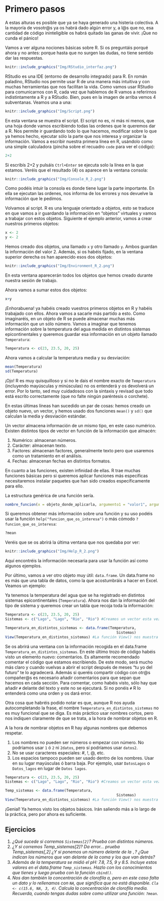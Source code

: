 # Primero pasos {#PrimerosPasos}

A estas alturas es posible que ya se haya generado una histeria colectiva. A la mayoría de vosotr\@s ya os habrá dado algún error y, a l\@s que no, esa cantidad de código ininteligible os habrá quitado las ganas de vivir. ¡Que no cunda el pánico!

Vamos a ver alguna nociones básicas sobre R. Si os preguntáis porqué ahora y no antes: porque hasta que no surgen las dudas, no tiene sentido dar las respuestas.

```r
knitr::include_graphics("Img/RStudio_interfaz.png")
``` 

RStudio es una IDE (entorno de desarrollo integrado) para R. En román paladino, RStudio nos permite usar R de una manera más intuitiva y con muchas herramientas que nos facilitan la vida. Como vamos usar RStudio para comunicarnos con R, cada vez que hablemos de R vamos a referirnos indistintamente a R y a RStudio. Bien, pues en la imagen de arriba vemos 4 subventanas. Veamos una a una:

```r
knitr::include_graphics("Img/Script.png")
```

En esta ventana se muestra el script. El script no es, ni más ni menos, que una hoja donde vamos escribiendo todas las ordenes que le queremos dar a R. Nos permite ir guardando todo lo que hacemos, modificar sobre lo que ya hemos hecho, ejecutar sólo la parte que nos interesa y organizar la información. Vamos a escribir nuestra primera línea en R, usándolo como una simple calculadora (pincha sobre el recuadro `code` para ver el código):

```r
2+2
```

Si escribís 2+2 y pulsáis `Ctrl+Enter` se ejecuta solo la línea en la que estamos. Veréis que el resultado (4) os aparece en la ventana consola:

```r
knitr::include_graphics("Img/Console_R_2.png")
```

Como podéis intuir la consola es donde tiene lugar la parte importante. En ella se ejecutan las ordenes, nos informa de los errores y nos devuelve la información que le pedimos.

Volvamos al script. R es una lenguaje orientado a objetos, esto se traduce en que vamos a ir guardando la información en "objetos" virtuales y vamos a trabajar con estos objetos. Siguiente el ejemplo anterior, vamos a crear nuestros primeros objetos:

```r
x <- 2
y <- 2
```

Hemos creado dos objetos, una llamado `x` y otro llamado `y`. Ambos guardan la información del valor 2. Además, si os habéis fijado, en la ventana superior derecha os han aparecido esos dos objetos:

```r
knitr::include_graphics("Img/Environment_R_2.png")
```

En esta ventana aparecerán todos los objetos que hemos creado durante nuestra sesión de trabajo.

Ahora vamos a sumar estos dos objetos:

```r
x+y
```

¡Enhorabuena! ya habéis creado vuestros primeros objetos en R y habéis trabajado con ellos. Ahora vamos a sacarle más partido a esto. Como imaginaréis, en un objeto de R se puede almacenar muchas más información que un sólo número. Vamos a imaginar que tenemos información sobre la temperatura del agua medida en distintos sistemas epicontinentales y queremos guardar esa información en un objeto llamado `Temperatura`:

```r
Temperatura <- c(23, 23.5, 20, 25)
```

Ahora vamos a calcular la temperatura media y su desviación:

```r
mean(Temperatura)
sd(Temperatura)
```

¡Ojo! R es muy quisquilloso y si no le dais el nombre exacto de `Temperatura` (incluyendo mayúsculas y minúsculas) no os entenderá y os devolverá un error. Por lo tanto, sed muy cuidadosos con la sintaxis y revisad que todo está escrito correctamente (que no falte ningún paréntesis o corchete).

En estas últimas líneas han sucedido un par de cosas: hemos creado un objeto nuevo, un vector, y hemos usado dos funciones `mean()` y `sd()` que calculan la media y desviación estándar.

Un vector almacena información de un mismo tipo, en este caso numérico. Existen distintos tipos de vector en función de la información que almacén:

  1. Numérico: almacenan números.
  2. Carácter: almacenan texto.
  3. Factores: almacenan factores, generalmente texto pero que usaremos como un tratamiento en el análisis. 
  4. Fechas: almacenan fechas en distintos formatos.
  
En cuanto a las funciones, existen infinidad de ellas. R trae muchas funciones básicas pero si queremos aplicar funciones más especificas necesitaremos instalar paquetes que han sido creados específicamente para ello.

La estructura genérica de una función sería. 

```r
nombre_funcion(x = objeto_donde_aplicarla, argumento1 = "valor1", argumento2 = "valor2")
```

Si queremos obtener más información sobre una función y su uso podéis usar la función `help("funcion_que_os_interesa")` o más cómodo `?funcion_que_os_interesa`:

```r
?mean
```
  
Veréis que se os abrirá la última ventana que nos quedaba por ver:

```r
knitr::include_graphics("Img/Help_R_2.png")
```

Aquí encontréis la información necesaria para usar la función así como algunos ejemplos.

Por último, vamos a ver otro objeto muy útil: `data.frame`. Un data.frame no es más que una tabla de datos, como la que acostumbráis a hacer en Excel. Veamos un ejemplo:

Ya tenemos la temperatura del agua que se ha registrado en distintos sistemas epicontinentales (`Temperatura`). Ahora nos dan la información del tipo de sistema y queremos crear un tabla que recoja toda la información:

```r
Temperatura <- c(23, 23.5, 20, 25)
Sistemas <- c("Lago", "Lago", "Rio", "Rio") #Creamos un vector esta vez de tipo caracter (el texto va entre comillas)

Temperatura_en_distintos_sistemas <- data.frame(Temperatura,
                                                   Sistemas)
View(Temperatura_en_distintos_sistemas) #La función View() nos muestra el objeto que deseemos.
```

Se os abrirá una ventana con la información recogida en el data.frame `Temperatura_en_distintos_sistemas`. En este último trozo de código habéis visto un elemento nuevo: comentarios. Es altamente recomendado comentar el código que estamos escribiendo. De este modo, será mucho más claro y cuando vuelvas a abrir el script después de meses "tu yo del futuro" te lo agradecerá. Además si queréis compartir código con otr\@s compañer\@s es necesario añadir comentarios para que sepan que hacemos en cada sección. Para comentar, como habéis visto, sólo hay que añadir `#` delante del texto y este no se ejecutará. Si no ponéis `#` R lo entenderá como una orden y os dará error.

Otra cosa que habréis podido notar es que, aunque R nos ayuda autocompletando la frase, el nombre `Temperatura_en_distintos_sistemas` no es muy funcional que se diga. Es más práctico usar nombres cortos, pero nos indiquen claramente de que se trata, a la hora de nombrar objetos en R. 

A la hora de nombrar objetos en R hay algunas nombres que debemos respetar.

  1. Los nombres no pueden ser números o empezar con número. No podríamos usar `1` ó `2` ni `2datos`, pero sí podríamos usar `datos2`.
  2. No se usar caracteres especiales: #, !, @, etc.
  3. Los espacios tampoco pueden ser usado dentro de los nombres. Usar en su lugar mayúsculas ó barra baja. Por ejemplo, usar `DatosLagos` o `Datos_lagos` en lugar de `Datos lagos`.

```r
Temperatura <- c(23, 23.5, 20, 25)
Sistemas <- c("Lago", "Lago", "Rio", "Rio") #Creamos un vector esta vez de tipo caracter (el texto va entre comillas)

Temp_sistemas <- data.frame(Temperatura,
                                                   Sistemas)
View(Temperatura_en_distintos_sistemas) #La función View() nos muestra el objeto que deseemos.
```

¡Genial! Ya hemos visto los objetos básicos. Irán saliendo más a lo largo de la práctica, pero por ahora es suficiente.

## Ejercicios

  1. *¿Qué sucede si corremos `Sistemas[2]`? Prueba con distintos números.*
  2. *¿Y si corremos Temp_sistemas[2]? Da error... prueba Temp_sistemas[,2] ¿Y si ponemos un número delante de la `,`? ¿Que indican los números que van delante de la coma y los que van detrás?*
  3. *Además de la temperatura se midió el pH: 7.8, 7.5, 9 y 8.5. Incluye estos valores en el data.frame `Temp_sistemas`. Hazlo con los conocimientos que tienes y luego prueba con la función `cbind()`.*
  2. *Nos dan también la concentración de clorofila a, pero en este caso falta un dato y lo rellenamos con `NA`, que significa que no está disponible. `Cla <- c(15.6, NA, 3, 4)`. Calcula la concentración de clorofila media. Recuerda, cuando tengas dudas sobre como utilizar una función: `?mean`.*
